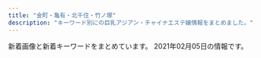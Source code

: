 ```yaml
---
title: "金町・亀有・北千住・竹ノ塚"
description: "キーワード別にの巨乳アジアン・チャイナエステ嬢情報をまとめました。"
---
```


新着画像と新着キーワードをまとめています。
2021年02月05日の情報です。

<DmmAffiliateIns />
<KeywordTable
  shops={
    [
    {
        "img_links": [
            "http://www.relax-miyabi.com/img/glo_05_off.jpg",
            "http://www.relax-miyabi.com/img/top-h5R.jpg",
            "http://www.relax-miyabi.com/files/019-03.jpg",
            "http://www.relax-miyabi.com/img/glo_02_off.jpg",
            "http://www.relax-miyabi.com/files/014.jpg",
            "http://www.relax-miyabi.com/img/icon_tel.png",
            "http://www.relax-miyabi.com/img/glo_03_off.jpg",
            "http://www.relax-miyabi.com/img/glo_04_off.jpg",
            "http://www.relax-miyabi.com/img/bnr-02_off.jpg",
            "http://www.relax-miyabi.com/img/top-h5R2.jpg",
            "http://www.relax-miyabi.com/img/slider/2.jpg",
            "http://www.relax-miyabi.com/img/glo_06_off.jpg",
            "http://www.relax-miyabi.com/img/footer-top_off.jpg",
            "http://www.relax-miyabi.com/img/h4-top.jpg",
            "http://www.relax-miyabi.com/img/top-course_off.jpg",
            "http://www.relax-miyabi.com/img/top-course2_off.jpg",
            "http://www.relax-miyabi.com/files/019.jpg",
            "http://www.relax-miyabi.com/img/glo_01_off.jpg",
            "http://www.relax-miyabi.com/img/slider/3.jpg",
            "http://www.relax-miyabi.com/files/014-02.jpg",
            "http://www.relax-miyabi.com/img/slider/1.jpg",
            "http://www.relax-miyabi.com/files/014-03.jpg",
            "http://www.relax-miyabi.com/files/019-02.jpg",
            "http://www.relax-miyabi.com/img/bnr-01_off.jpg"
        ],
        "keywords": {
            "D": 6,
            "86": 3,
            "88": 3
        },
        "url": "http://www.relax-miyabi.com/",
        "station": "\u4e94\u53cd\u91ce\u99c5",
        "name": "\u96c5"
    },
    {
        "name": "\u6e80\u8db3\u5ea6666",
        "station": "JR\u4e80\u6709\u99c5\u5317\u53e3",
        "keywords": {
            "89": 35,
            "C": 181,
            "84": 35,
            "87": 245,
            "86": 245,
            "85": 280,
            "E": 350,
            "88": 315,
            "F": 35,
            "D": 770,
            "83": 140
        },
        "url": "http://manzoku666.ests.jp/",
        "img_links": [
            "http://manzoku666.ests.jp/photos/sites/11/2021/01/2021011107431772.jpg",
            "http://manzoku666.ests.jp/photos/sites/11/2020/02/2020020503574022.jpg",
            "http://manzoku666.ests.jp/photos/sites/11/2020/03/2020032706054338.jpg",
            "http://manzoku666.ests.jp/photos/sites/11/2020/11/2020112004565127.jpg",
            "http://manzoku666.ests.jp/images/sp_nav03.png",
            "http://manzoku666.ests.jp/images/link_nav04.png",
            "http://manzoku666.ests.jp/photos/sites/11/2020/08/2020080206581422.jpg",
            "http://manzoku666.ests.jp/photos/sites/11/2020/08/2020083103592411.jpg",
            "http://manzoku666.ests.jp/images/img_service04.jpg",
            "http://manzoku666.ests.jp/photos/sites/11/2020/09/2020090504512885.jpg",
            "http://manzoku666.ests.jp/photos/sites/11/2020/12/2020121401254793.jpg",
            "http://manzoku666.ests.jp/photos/sites/11/2020/06/2020062404121978.jpg",
            "http://manzoku666.ests.jp/images/link_nav03.png",
            "http://manzoku666.ests.jp/images/ico01.png",
            "http://manzoku666.ests.jp/images/room3_l.jpg",
            "http://manzoku666.ests.jp/photos/sites/11/2020/02/2020022605090032.jpg",
            "http://manzoku666.ests.jp/images/tit_staff.png",
            "http://manzoku666.ests.jp/images/img_service01.jpg",
            "http://manzoku666.ests.jp/photos/sites/11/2020/02/202002040606066.jpg",
            "http://manzoku666.ests.jp/images/com_tel.png",
            "http://manzoku666.ests.jp/images/ico02.png",
            "http://manzoku666.ests.jp/photos/sites/11/2020/02/2020022105272151.jpg",
            "http://manzoku666.ests.jp/photos/sites/11/2020/03/2020032501222689.jpg",
            "http://manzoku666.ests.jp/images/top.png",
            "http://manzoku666.ests.jp/images/link_nav02.png",
            "http://manzoku666.ests.jp/photos/sites/11/2020/04/2020040509014522.jpg",
            "http://manzoku666.ests.jp/images/ico_headline.png",
            "http://manzoku666.ests.jp/photos/sites/11/2020/06/2020060702462380.jpg",
            "http://manzoku666.ests.jp/photos/sites/11/2020/04/202004130720240.jpg",
            "http://manzoku666.ests.jp/images/sp_nav02.png",
            "http://manzoku666.ests.jp/photos/sites/11/2020/04/2020041307203118.jpg",
            "http://manzoku666.ests.jp/photos/sites/11/2020/03/2020032501221834.jpg",
            "http://manzoku666.ests.jp/images/tit_new.png",
            "http://manzoku666.ests.jp/photos/sites/11/2020/05/2020050405545542.jpg",
            "http://manzoku666.ests.jp/images/re.png",
            "http://manzoku666.ests.jp/images/link_nav05.png",
            "http://manzoku666.ests.jp/images/sp_nav01.png",
            "http://manzoku666.ests.jp/photos/sites/11/2021/01/2021010105190155.jpg",
            "http://manzoku666.ests.jp/images/img_service03.jpg",
            "http://manzoku666.ests.jp/photos/sites/11/2020/04/2020041307203772.jpg",
            "http://manzoku666.ests.jp/images/tit_service.png",
            "http://manzoku666.ests.jp/photos/sites/11/2020/06/2020062404121396.jpg",
            "http://manzoku666.ests.jp/photos/sites/11/2020/12/2020120907170783.jpg",
            "http://manzoku666.ests.jp/photos/sites/11/2021/01/2021012109431594.jpg",
            "http://manzoku666.ests.jp/photos/sites/11/2020/02/2020021806520598.jpg",
            "http://manzoku666.ests.jp/photos/sites/11/2020/12/2020120106591913.jpg",
            "http://manzoku666.ests.jp/photos/sites/11/2020/09/2020090504513613.jpg",
            "http://manzoku666.ests.jp/images/tit_pick.png",
            "http://manzoku666.ests.jp/photos/sites/11/2020/04/2020040509014579.jpg",
            "http://manzoku666.ests.jp/photos/sites/11/2020/12/2020122103414393.jpg",
            "http://manzoku666.ests.jp/photos/sites/11/2020/02/2020020406060891.jpg",
            "http://manzoku666.ests.jp/photos/sites/11/2020/07/2020072104583128.jpg",
            "http://manzoku666.ests.jp/photos/sites/11/2020/06/2020060702461717.jpg",
            "http://manzoku666.ests.jp/photos/sites/11/2020/02/2020022605090017.jpg",
            "http://manzoku666.ests.jp/photos/sites/11/2020/04/2020042806324932.jpg",
            "http://manzoku666.ests.jp/photos/sites/11/2020/12/2020121707473177.jpg",
            "http://manzoku666.ests.jp/images/link_nav01.png",
            "http://manzoku666.ests.jp/photos/sites/11/2020/10/2020101205183856.jpg",
            "http://manzoku666.ests.jp/photos/sites/11/2021/02/2021020403310826.jpg",
            "http://manzoku666.ests.jp/images/room1_l.jpg",
            "http://manzoku666.ests.jp/photos/sites/11/2020/11/2020110502545271.jpg",
            "http://manzoku666.ests.jp/photos/sites/11/2020/04/2020041604115739.jpg",
            "http://manzoku666.ests.jp/photos/sites/11/2020/06/202006070246267.jpg",
            "http://manzoku666.ests.jp/images/bg_cont01.png",
            "http://manzoku666.ests.jp/images/room2_l.jpg",
            "http://manzoku666.ests.jp/images/sp_header.jpg",
            "http://manzoku666.ests.jp/photos/sites/11/2020/10/2020102403261010.jpg",
            "http://manzoku666.ests.jp/photos/sites/11/2020/08/2020083103591832.jpg",
            "http://manzoku666.ests.jp/photos/sites/11/2020/10/2020100307052232.jpg",
            "http://manzoku666.ests.jp/photos/sites/11/2020/11/2020112004565896.jpg",
            "http://manzoku666.ests.jp/photos/sites/11/2020/05/2020050405544639.jpg",
            "http://manzoku666.ests.jp/images/img_service02.jpg",
            "http://manzoku666.ests.jp/images/room4_l.jpg",
            "http://manzoku666.ests.jp/photos/sites/11/2020/05/2020052602523290.jpg",
            "http://manzoku666.ests.jp/photos/sites/11/2020/05/2020050909240788.jpg",
            "http://manzoku666.ests.jp/images/sp_tit_pick.png",
            "http://manzoku666.ests.jp/photos/sites/11/2020/02/2020020503574552.jpg",
            "http://manzoku666.ests.jp/images/bg_cont03.png",
            "http://manzoku666.ests.jp/photos/sites/11/2020/11/2020111603414573.jpg",
            "http://manzoku666.ests.jp/photos/sites/11/2020/04/2020041604120698.jpg",
            "http://manzoku666.ests.jp/photos/sites/11/2020/02/2020020406060435.jpg"
        ]
    },
    {
        "keywords": {
            "92": 7,
            "D": 4,
            "C": 4,
            "89": 4,
            "E": 20,
            "90": 5,
            "G": 7,
            "88": 3,
            "94": 6,
            "F": 2,
            "93": 6,
            "91": 6,
            "95": 2,
            "86": 6,
            "\u30bb\u30af\u30b7\u30fc": 5,
            "87": 3
        },
        "station": "\u7dbe\u702c\u99c5\u6771\u53e3",
        "img_links": [
            "http://youfirstesthe.com/upload/board/img_1558501433.jpg",
            "http://youfirstesthe.com/upload/board/img_1555924960.jpg",
            "http://youfirstesthe.com/upload/girl/img02/img1_0019.jpg",
            "http://youfirstesthe.com/upload/girl/img02/img1_0007.jpg",
            "http://youfirstesthe.com/upload/girl/img03/img2_0016.jpg",
            "http://youfirstesthe.com/upload/girl/img02/img1_0003.jpg",
            "http://youfirstesthe.com/upload/girl/img03/img1_0021.jpg",
            "http://youfirstesthe.com/upload/girl/img03/img3_0020.jpg",
            "http://youfirstesthe.com/upload/girl/img03/img1_0014.jpg",
            "http://youfirstesthe.com/upload/girl/img03/img2_0003.jpg",
            "http://youfirstesthe.com/upload/girl/img03/img3_0008.jpg",
            "http://youfirstesthe.com/upload/girl/img03/img1_0024.jpg",
            "http://youfirstesthe.com/upload/girl/img02/img1_0027.jpg",
            "http://youfirstesthe.com/upload/girl/img03/img2_0008.jpg",
            "http://youfirstesthe.com/upload/girl/img03/img2_0014.jpg",
            "http://youfirstesthe.com/upload/girl/img02/img1_0016.jpg",
            "http://youfirstesthe.com/upload/girl/img03/img1_0019.jpg",
            "http://youfirstesthe.com/upload/girl/img02/img1_0004.jpg",
            "http://youfirstesthe.com/upload/girl/img02/img1_0015.jpg",
            "http://youfirstesthe.com/upload/girl/img03/img1_0026.jpg",
            "http://youfirstesthe.com/upload/girl/img02/img1_0014.jpg",
            "http://youfirstesthe.com/upload/girl/img03/img1_0003.jpg",
            "http://youfirstesthe.com/upload/girl/img03/img2_0007.jpg",
            "http://youfirstesthe.com/images/top/ranking01.png",
            "http://youfirstesthe.com/upload/girl/img03/img1_0020.jpg",
            "http://youfirstesthe.com/upload/girl/img03/img3_0007.jpg",
            "http://youfirstesthe.com/images/top/list_btn.png",
            "http://youfirstesthe.com/upload/girl/img03/img2_0019.jpg",
            "http://youfirstesthe.com/images/top/ranking02.png",
            "http://youfirstesthe.com/upload/girl/img03/img1_0015.jpg",
            "http://youfirstesthe.com/upload/girl/img02/img1_0026.jpg",
            "http://youfirstesthe.com/upload/girl/img03/img1_0027.jpg",
            "http://youfirstesthe.com/upload/girl/img02/img1_0008.jpg",
            "http://youfirstesthe.com/upload/girl/img03/img2_0020.jpg",
            "http://youfirstesthe.com/upload/girl/img03/img5_0008.jpg",
            "http://youfirstesthe.com/upload/girl/img02/img1_0024.jpg",
            "http://youfirstesthe.com/upload/girl/img03/img1_0008.jpg",
            "http://youfirstesthe.com/upload/girl/img03/img4_0007.jpg",
            "http://youfirstesthe.com/images/top/pickup_box.png",
            "http://youfirstesthe.com/upload/girl/img03/img3_0003.jpg",
            "http://youfirstesthe.com/images/top/ranking03.png",
            "http://youfirstesthe.com/upload/girl/img03/img1_0007.jpg",
            "http://youfirstesthe.com/upload/board/img_1601452249.jpg",
            "http://youfirstesthe.com/upload/girl/img02/img1_0021.jpg",
            "http://youfirstesthe.com/images/top/news.png",
            "http://youfirstesthe.com/images/common/tel.png",
            "http://youfirstesthe.com/upload/girl/img03/img1_0004.jpg",
            "http://youfirstesthe.com/upload/board/img_1600470945.jpg",
            "http://youfirstesthe.com/upload/board/img_1547772766.jpg",
            "http://youfirstesthe.com/upload/girl/img03/img4_0008.jpg",
            "http://youfirstesthe.com/upload/girl/img02/img1_0020.jpg",
            "http://youfirstesthe.com/upload/girl/img03/img1_0016.jpg",
            "http://youfirstesthe.com/upload/board/img_1551939705.jpg",
            "http://youfirstesthe.com/images/common/main_txt_corona.jpg"
        ],
        "name": "You First*\u30e6\u30fc\u30d5\u30a1\u30fc\u30b9\u30c8",
        "url": "http://youfirstesthe.com"
    },
    {
        "img_links": [
            "http://urara.tyo.cm/photos/sites/5/2020/09/2020091508111353.jpg",
            "http://urara.tyo.cm/images/slider01.png",
            "http://urara.tyo.cm/photos/sites/5/2020/07/2020072904152474.jpg",
            "http://urara.tyo.cm/images/tit_staff02.png",
            "http://urara.tyo.cm/photos/sites/5/2020/07/2020072904152344.jpg",
            "http://urara.tyo.cm/images/bg_infotit.png",
            "http://urara.tyo.cm/images/tit_info02.png",
            "http://urara.tyo.cm/images/slider02.png",
            "http://urara.tyo.cm/images/tit_staff01.png",
            "http://urara.tyo.cm/images/link_nav02.png",
            "http://urara.tyo.cm/photos/sites/5/2020/07/2020072904152438.jpg",
            "http://urara.tyo.cm/photos/sites/5/2020/10/2020101305325670.jpg",
            "http://urara.tyo.cm/photos/sites/5/2020/08/2020082101302071.jpg",
            "http://urara.tyo.cm/photos/sites/5/2020/07/2020072904152581.jpg",
            "http://urara.tyo.cm/images/link_nav01.png",
            "http://urara.tyo.cm/images/link_nav05.png",
            "http://urara.tyo.cm/images/slider03.png",
            "http://urara.tyo.cm/images/tit_info01.png",
            "http://urara.tyo.cm/images/pagetop.png",
            "http://urara.tyo.cm/photos/sites/5/2021/02/2021020505374552.jpg",
            "http://urara.tyo.cm/photos/sites/5/2020/11/2020112706272440.jpg",
            "http://urara.tyo.cm/images/top.png",
            "http://urara.tyo.cm/images/link_nav04.png",
            "http://urara.tyo.cm/images/link_nav06.png",
            "http://urara.tyo.cm/images/link_nav03.png",
            "http://urara.tyo.cm/images/ico02.png"
        ],
        "keywords": {
            "84": 11,
            "86": 44,
            "D": 99,
            "85": 44
        },
        "url": "http://urara.tyo.cm/",
        "station": "JR\u91d1\u753a\u99c5\u5317\u53e3",
        "name": "\u9e97"
    },
    {
        "img_links": [
            "http://esthe-massage.pink/images/tb1.png",
            "http://esthe-massage.pink/sp/images/cg6.jpg",
            "http://esthe-massage.pink/images/news.jpg",
            "http://esthe-massage.pink/images/compaign.jpg",
            "http://esthe-massage.pink/images/top.png",
            "http://esthe-massage.pink/sp/images/cg10.jpg",
            "http://esthe-massage.pink/sp/images/cg4.jpg",
            "http://esthe-massage.pink/images/newface.jpg",
            "http://esthe-massage.pink/images/cg2.jpg",
            "http://esthe-massage.pink/images/staff_tit.jpg",
            "http://esthe-massage.pink/sp/images/cg5.jpg",
            "http://esthe-massage.pink/images/staff_s.jpg",
            "http://esthe-massage.pink/images/cg3.jpg",
            "http://esthe-massage.pink/sp/images/cg8.jpg",
            "http://esthe-massage.pink/images/mobile.jpg",
            "http://esthe-massage.pink/images/cg8.jpg",
            "http://esthe-massage.pink/images/cg5.jpg",
            "http://esthe-massage.pink/sp/images/top-img01.png",
            "http://esthe-massage.pink/sp/images/cg2.jpg",
            "http://esthe-massage.pink/images/cg6.jpg",
            "http://esthe-massage.pink/images/cg1.jpg",
            "http://esthe-massage.pink/images/aboutus.jpg",
            "http://esthe-massage.pink/sp/images/tel.png",
            "http://esthe-massage.pink/sp/images/cg3.jpg",
            "http://esthe-massage.pink/images/line2.jpg",
            "http://esthe-massage.pink/images/line.jpg",
            "http://esthe-massage.pink/images/cg10.jpg",
            "http://esthe-massage.pink/images/cg7.jpg",
            "http://esthe-massage.pink/sp/images/telb.png",
            "http://esthe-massage.pink/images/pick.jpg",
            "http://esthe-massage.pink/images/bb.png",
            "http://esthe-massage.pink/images/mobile1.jpg",
            "http://esthe-massage.pink/sp/images/cg9.jpg",
            "http://esthe-massage.pink/sp/images/cg1.jpg",
            "http://esthe-massage.pink/images/cg9.jpg",
            "http://esthe-massage.pink/images/tb.png",
            "http://esthe-massage.pink/images/cg4.jpg",
            "http://esthe-massage.pink/images/end3.png",
            "http://esthe-massage.pink/sp/images/teline.png"
        ],
        "keywords": {
            "D": 9
        },
        "name": "\u96c5",
        "url": "http://esthe-massage.pink/",
        "station": "JR\u91d1\u753a\u99c5\u5317\u53e3"
    },
    {
        "station": "\u7dbe\u702c\u99c5\u6771\u53e3",
        "url": "http://ningyo-hime.com/",
        "keywords": {
            "D": 5,
            "C": 2,
            "84": 1
        },
        "img_links": [
            "http://ningyo-hime.com/staffPhoto/s20200707192550.jpg",
            "http://ningyo-hime.com/staffPhoto/s20200630134438.jpg",
            "http://ningyo-hime.com/staffPhoto/b20201230174356.jpg",
            "http://ningyo-hime.com/staffPhoto/s20201212112712.jpg",
            "http://ningyo-hime.com/staffPhoto/s20201101082513.jpg",
            "http://ningyo-hime.com/staffPhoto/s20200905132814.jpg",
            "http://ningyo-hime.com/staffPhoto/s20191003141511.jpg",
            "http://ningyo-hime.com/uploadfiles/Image/campaignNingyoHimeCom.jpg",
            "http://ningyo-hime.com/images/slider1/03.jpg",
            "http://ningyo-hime.com/images/mobile.jpg",
            "http://ningyo-hime.com/staffPhoto/s20201212104914.jpg",
            "http://ningyo-hime.com/staffPhoto/s20200626161755.jpg",
            "http://ningyo-hime.com/staffPhoto/b20200905132814.jpg",
            "http://ningyo-hime.com/staffPhoto/b20201212104914.jpg",
            "http://ningyo-hime.com/images/slider1/01.jpg",
            "http://ningyo-hime.com/staffPhoto/b20201212112712.jpg",
            "http://ningyo-hime.com/staffPhoto/b20200707192550.jpg",
            "http://ningyo-hime.com/staffPhoto/b20191003141511.jpg",
            "http://ningyo-hime.com/staffPhoto/s20201230174356.jpg",
            "http://ningyo-hime.com/js/sliderLine/slide_next.png",
            "http://ningyo-hime.com/images/returnBtn.png",
            "http://ningyo-hime.com/images/gallery1.png",
            "http://ningyo-hime.com/staffPhoto/b20200626161755.jpg",
            "http://ningyo-hime.com/staffPhoto/b20201101082513.jpg",
            "http://ningyo-hime.com/js/sliderLine/slide_prev.png",
            "http://ningyo-hime.com/staffPhoto/b20200630134438.jpg"
        ],
        "name": "\u4eba\u9b5a\u59eb"
    },
    {
        "url": "http://ayase-ai.jpest.net/",
        "keywords": {},
        "name": "\u611b",
        "station": "\u7dbe\u702c\u99c5\u6771\u53e3",
        "img_links": [
            "http://ayase-ai.jpest.net/uploads//sites/33/2020/12/ma01-1.jpg",
            "http://ayase-ai.jpest.net/uploads//sites/33/2020/11/g1-225x300.jpg",
            "http://ayase-ai.jpest.net/uploads//sites/33/2020/11/g2.jpg",
            "http://ayase-ai.jpest.net/uploads//sites/33/2021/01/g1.jpg",
            "http://ayase-ai.jpest.net/uploads//sites/33/2020/12/r2-1.png",
            "http://ayase-ai.jpest.net/uploads//sites/33/2020/12/r3-1.png",
            "http://ayase-ai.jpest.net/uploads//sites/33/2020/12/main_bottom-1.png",
            "http://ayase-ai.jpest.net/uploads//sites/33/2020/12/r4-1.png",
            "http://ayase-ai.jpest.net/uploads//sites/33/2020/11/m-top02-1.jpg",
            "http://ayase-ai.jpest.net/uploads//sites/33/2020/11/g6-225x300.jpg",
            "http://ayase-ai.jpest.net/uploads//sites/33/2020/11/g2-225x300.jpg",
            "http://ayase-ai.jpest.net/uploads//sites/33/2020/11/g4.jpg",
            "http://ayase-ai.jpest.net/uploads//sites/33/2020/11/g5-225x300.jpg",
            "http://ayase-ai.jpest.net/uploads//sites/33/2020/12/mobile-1.jpg",
            "http://ayase-ai.jpest.net/uploads//sites/33/2020/11/g4-225x300.jpg",
            "http://ayase-ai.jpest.net/uploads//sites/33/2020/12/shishu-2.png",
            "http://ayase-ai.jpest.net/uploads//sites/33/2020/12/main_top.png",
            "http://ayase-ai.jpest.net/uploads//sites/33/2020/12/ss.png",
            "http://ayase-ai.jpest.net/uploads//sites/33/2020/11/g1.jpg",
            "http://ayase-ai.jpest.net/uploads//sites/33/2020/12/main_top-1.png",
            "http://ayase-ai.jpest.net/uploads//sites/33/2020/11/g6.jpg",
            "http://ayase-ai.jpest.net/uploads//sites/33/2021/01/g1-225x300.jpg",
            "http://ayase-ai.jpest.net/uploads//sites/33/2020/12/main_bottom.png",
            "http://ayase-ai.jpest.net/uploads//sites/33/2020/12/re.jpg",
            "http://ayase-ai.jpest.net/uploads//sites/33/2020/11/g3-225x300.jpg",
            "http://ayase-ai.jpest.net/uploads//sites/33/2020/11/g5.jpg",
            "http://ayase-ai.jpest.net/uploads//sites/33/2020/11/g3.jpg",
            "http://ayase-ai.jpest.net/uploads//sites/33/2020/12/r1.png"
        ]
    },
    {
        "img_links": [
            "https://anna.iest.info/images/room3.jpg",
            "https://anna.iest.info/images/side_link03.png",
            "https://anna.iest.info/photos/sites/32/2020/09/2020092310230663.jpg",
            "https://anna.iest.info/images/sp_top.jpg",
            "https://anna.iest.info/photos/sites/32/2021/01/2021012302265121.jpg",
            "https://anna.iest.info/images/05.jpg",
            "https://anna.iest.info/photos/sites/32/2020/11/2020110204554291.jpg",
            "https://anna.iest.info/photos/sites/32/2021/01/202101230226466.jpg",
            "https://anna.iest.info/photos/sites/32/2020/09/2020092310084345.jpg",
            "https://anna.iest.info/images/top.png",
            "https://anna.iest.info/photos/sites/32/2020/12/2020122407252653.jpg",
            "https://anna.iest.info/photos/sites/32/2020/09/2020092310053060.jpg",
            "https://anna.iest.info/images/side_link02.png",
            "https://anna.iest.info/images/room4.jpg",
            "https://anna.iest.info/images/room2.jpg",
            "https://anna.iest.info/photos/sites/32/2020/09/2020092310104790.jpg",
            "https://anna.iest.info/photos/sites/32/2020/09/2020092310053021.jpg",
            "https://anna.iest.info/photos/sites/32/2020/10/2020102309073277.jpg",
            "https://anna.iest.info/photos/sites/32/2020/09/2020092404431618.jpg",
            "https://anna.iest.info/photos/sites/32/2021/01/2021012102544587.jpg",
            "https://anna.iest.info/photos/sites/32/2020/09/2020092310095442.jpg",
            "https://anna.iest.info/images/room1.jpg",
            "https://anna.iest.info/photos/sites/32/2020/09/2020092310180247.jpg",
            "https://anna.iest.info/images/09.jpg",
            "https://anna.iest.info/photos/sites/32/2021/01/2021012102543828.jpg"
        ],
        "keywords": {
            "80": 23,
            "85": 23,
            "86": 25,
            "D": 94,
            "83": 23,
            "C": 46,
            "88": 23,
            "87": 92,
            "E": 69
        },
        "url": "https://anna.iest.info/",
        "station": "\u7af9\u30ce\u585a\u99c5\u6771\u53e3",
        "name": "\u5b89\u5a1c\u30fb\u30a2\u30f3\u30ca"
    },
    {
        "img_links": [
            "http://iyasinobara.oks.bz/images/mobile.jpg",
            "http://iyasinobara.oks.bz/images/room1.jpg",
            "http://iyasinobara.oks.bz/images/s_shedule.jpg",
            "http://iyasinobara.oks.bz/photos/sites/36/2020/11/2020112101523963.jpg",
            "http://iyasinobara.oks.bz/images/room2.jpg",
            "http://iyasinobara.oks.bz/photos/sites/36/2021/01/2021011808544677.jpg",
            "http://iyasinobara.oks.bz/images/room4.jpg",
            "http://iyasinobara.oks.bz/images/s_staff.jpg",
            "http://iyasinobara.oks.bz/photos/sites/36/2020/02/2020021401252254.jpg",
            "http://iyasinobara.oks.bz/images/s_news.jpg",
            "http://iyasinobara.oks.bz/images/room3.jpg",
            "http://iyasinobara.oks.bz/photos/sites/36/2019/12/2019121401184994.jpg",
            "http://iyasinobara.oks.bz/images/top.jpg"
        ],
        "keywords": {
            "C": 16,
            "82": 5,
            "85": 5,
            "D": 15,
            "87": 10
        },
        "station": "JR\u91d1\u753a\u99c5\u5317\u53e3",
        "name": "\u7652\u3057\u306e\u8594\u8587",
        "url": "http://iyasinobara.oks.bz/"
    },
    {
        "station": "JR\u4e80\u6709\u99c5\u5357\u53e3",
        "img_links": [
            "http://koi.rankuens.com/css/staff/staff09.jpg",
            "http://koi.rankuens.com/css/staff/staff08.jpg",
            "http://koi.rankuens.com/css/top005.jpg",
            "http://koi.rankuens.com/css/right.jpg",
            "http://koi.rankuens.com/css/staff/staff0005.jpg",
            "http://koi.rankuens.com/css/left.jpg",
            "http://koi.rankuens.com/css/nav/nav01.jpg",
            "http://koi.rankuens.com/css/staff/staff0005-b.jpg",
            "http://koi.rankuens.com/css/nav/nav06.jpg",
            "http://koi.rankuens.com/css/top004.jpg",
            "http://koi.rankuens.com/css/head03.jpg",
            "http://koi.rankuens.com/css/nav/nav03.jpg",
            "http://koi.rankuens.com/css/nav/nav02.jpg",
            "http://koi.rankuens.com/css/nav/nav05.jpg",
            "http://koi.rankuens.com/css/staff/staff10.jpg",
            "http://koi.rankuens.com/css/top-001.jpg",
            "http://koi.rankuens.com/css/staff/staff0006.jpg",
            "http://koi.rankuens.com/css/nav/nav04.jpg"
        ],
        "keywords": {
            "D": 3,
            "87": 2,
            "86": 2,
            "89": 1,
            "E": 2
        },
        "name": "\u604b\u4eba\u697d\u5712",
        "url": "http://koi.rankuens.com/"
    },
    {
        "keywords": {},
        "station": "\u6885\u5cf6\u99c5",
        "img_links": [
            "http://kenkounoie-umejima.este88.com/gals/rika1.jpg",
            "http://kenkounoie-umejima.este88.com/images/acc5.jpg",
            "http://kenkounoie-umejima.este88.com/gals/ai1.jpg",
            "http://kenkounoie-umejima.este88.com/gals/mimi1.jpg",
            "http://kenkounoie-umejima.este88.com/images/img2.jpg",
            "http://kenkounoie-umejima.este88.com/gals/akane1.jpg",
            "http://kenkounoie-umejima.este88.com/images/img4.jpg",
            "http://kenkounoie-umejima.este88.com/gals/emi1.jpg",
            "http://kenkounoie-umejima.este88.com/images/acc2.jpg",
            "http://kenkounoie-umejima.este88.com/i/sp02.jpg",
            "http://kenkounoie-umejima.este88.com/images/acc3.jpg",
            "http://kenkounoie-umejima.este88.com/images/acc4.jpg",
            "http://kenkounoie-umejima.este88.com/gals/risa1.jpg",
            "http://kenkounoie-umejima.este88.com/images/info.png",
            "http://kenkounoie-umejima.este88.com/images/img1.jpg",
            "http://kenkounoie-umejima.este88.com/images/acc1.jpg",
            "http://kenkounoie-umejima.este88.com/gals/kiki1.jpg",
            "http://kenkounoie-umejima.este88.com/images/img3.jpg",
            "http://kenkounoie-umejima.este88.com/images/qr.jpg"
        ],
        "url": "http://kenkounoie-umejima.este88.com/",
        "name": "\u5065\u5eb7\u306e\u5bb6"
    },
    {
        "keywords": {
            "86": 1,
            "90": 2,
            "D": 1,
            "83": 2,
            "87": 1,
            "C": 2
        },
        "station": "\u5317\u5343\u4f4f\u99c5\u897f\u53e3",
        "url": "http://bijin.este.work/",
        "img_links": [
            "http://bijin.este.work/2/uploadimg/1591252992.jpg",
            "http://bijin.este.work/2/uploadimg/1597854926.jpeg",
            "http://bijin.este.work/head.jpg",
            "http://bijin.este.work/sys1.jpg",
            "http://bijin.este.work/2/uploadimg/1591253020.jpg",
            "http://bijin.este.work/m.jpg",
            "http://bijin.este.work/2/uploadimg/1591886701.jpg",
            "http://bijin.este.work/2/uploadimg/1591886646.jpg",
            "http://bijin.este.work/sys2.jpg",
            "http://bijin.este.work/int1.png",
            "http://bijin.este.work/staff_t.jpg",
            "http://bijin.este.work/s1.png",
            "http://bijin.este.work/2/uploadimg/1600148455.jpeg",
            "http://bijin.este.work/news.jpg"
        ],
        "name": "\u6fc0\u5b89\u7f8e\u4eba"
    },
    {
        "keywords": {
            "C": 14,
            "88": 4,
            "E": 4,
            "87": 4,
            "85": 8,
            "F": 4,
            "86": 2,
            "D": 10
        },
        "img_links": [
            "http://www.yurikago-massage.work/img/st11.jpg",
            "http://www.yurikago-massage.work/img/fla-1.jpg",
            "http://www.yurikago-massage.work/img/sta10.jpg",
            "http://www.yurikago-massage.work/img/mo.png",
            "http://www.yurikago-massage.work/img/st12.jpg",
            "http://www.yurikago-massage.work/img/st9.jpg",
            "http://www.yurikago-massage.work/img/st6.jpg",
            "http://www.yurikago-massage.work/img/botton.jpg",
            "http://www.yurikago-massage.work/img/sta8.jpg",
            "http://www.yurikago-massage.work/img/st8.jpg",
            "http://www.yurikago-massage.work/img/sta6.jpg",
            "http://www.yurikago-massage.work/img/st10.jpg",
            "http://www.yurikago-massage.work/img/sta12.jpg",
            "http://www.yurikago-massage.work/img/sta7.jpg",
            "http://www.yurikago-massage.work/img/sta11.jpg",
            "http://www.yurikago-massage.work/img/st09.jpg",
            "http://www.yurikago-massage.work/img/st7.jpg",
            "http://www.yurikago-massage.work/img/fla-2.jpg",
            "http://www.yurikago-massage.work/img/nos.jpg",
            "http://www.yurikago-massage.work/img/sta9.jpg"
        ],
        "station": "JR\u91d1\u753a\u99c5\u5317\u53e3",
        "url": "http://www.yurikago-massage.work/",
        "name": "\u3086\u308a\u304b\u3054"
    },
    {
        "img_links": [
            "http://h-rlx.xyz/girl/03.jpg",
            "http://h-rlx.xyz/images/index_15.jpg",
            "http://h-rlx.xyz/images/index_18.jpg",
            "http://h-rlx.xyz/images/index_02.jpg",
            "http://h-rlx.xyz/images/index_14.jpg",
            "http://h-rlx.xyz/images/rec.jpg",
            "http://h-rlx.xyz/images/staff_10.jpg",
            "http://h-rlx.xyz/girl/011.jpg",
            "http://h-rlx.xyz/girl/010.jpg",
            "http://h-rlx.xyz/girl/014.jpg",
            "http://h-rlx.xyz/images/index_12.jpg",
            "http://h-rlx.xyz/images/index_04.jpg",
            "http://h-rlx.xyz/images/info.jpg",
            "http://h-rlx.xyz/images/index_16.jpg",
            "http://h-rlx.xyz/girl/013a.jpg",
            "http://h-rlx.xyz/girl/012a.jpg",
            "http://h-rlx.xyz/images/index_21.jpg",
            "http://h-rlx.xyz/girl/02.jpg",
            "http://h-rlx.xyz/girl/06a.jpg",
            "http://h-rlx.xyz/images/index_03.jpg",
            "http://h-rlx.xyz/girl/06.jpg",
            "http://h-rlx.xyz/girl/01a.jpg",
            "http://h-rlx.xyz/images/index_11.jpg",
            "http://h-rlx.xyz/images/index_20.jpg",
            "http://h-rlx.xyz/images/index_24.jpg",
            "http://h-rlx.xyz/girl/07a.jpg",
            "http://h-rlx.xyz/images/index_05.jpg",
            "http://h-rlx.xyz/images/index_26.jpg",
            "http://h-rlx.xyz/girl/08.jpg",
            "http://h-rlx.xyz/girl/09a.jpg",
            "http://h-rlx.xyz/images/index_23.jpg",
            "http://h-rlx.xyz/girl/05a.jpg",
            "http://h-rlx.xyz/girl/09.jpg",
            "http://h-rlx.xyz/girl/04a.jpg",
            "http://h-rlx.xyz/images/index_06.jpg",
            "http://h-rlx.xyz/girl/03a.jpg",
            "http://h-rlx.xyz/girl/07.jpg",
            "http://h-rlx.xyz/images/index_01.jpg",
            "http://h-rlx.xyz/girl/08a.jpg",
            "http://h-rlx.xyz/images/info_10.jpg",
            "http://h-rlx.xyz/images/rec_10.jpg",
            "http://h-rlx.xyz/images/01.jpg",
            "http://h-rlx.xyz/girl/012.jpg",
            "http://h-rlx.xyz/girl/013.jpg",
            "http://h-rlx.xyz/girl/01.jpg",
            "http://h-rlx.xyz/images/index_10.jpg",
            "http://h-rlx.xyz/images/index_19.jpg",
            "http://h-rlx.xyz/girl/05.jpg",
            "http://h-rlx.xyz/images/index_07.jpg",
            "http://h-rlx.xyz/images/02.jpg",
            "http://h-rlx.xyz/girl/04.jpg",
            "http://h-rlx.xyz/girl/00.jpg",
            "http://h-rlx.xyz/images/index_09.jpg"
        ],
        "name": "\u82b1\u5c4b",
        "url": "http://h-rlx.xyz/",
        "station": "JR\u4e80\u6709\u99c5\u5317\u53e3",
        "keywords": {}
    },
    {
        "station": "\u7dbe\u702c\u99c5",
        "name": "heart Peace \uff5e\u30cf\u30fc\u30c8\u30d4\u30fc\u30b9\uff5e",
        "img_links": [],
        "keywords": {},
        "url": "https://heart-peace.business.site/"
    },
    {
        "station": "JR\u4e80\u6709\u99c5\u5357\u53e3",
        "name": "\u82b1\u306e\u5922",
        "img_links": [
            "http://www.hananoyume.esjp.info/images/zi_staff.png",
            "http://www.hananoyume.esjp.info/files/010-02.jpg",
            "http://www.hananoyume.esjp.info/images/service.png",
            "http://www.hananoyume.esjp.info/images/shop/shop03.jpg",
            "http://www.hananoyume.esjp.info/images/shop/shop04.jpg",
            "http://www.hananoyume.esjp.info/files/005-03.jpg",
            "http://www.hananoyume.esjp.info/files/009.jpg",
            "http://www.hananoyume.esjp.info/files/003-02.jpg",
            "http://www.hananoyume.esjp.info/files/003.jpg",
            "http://www.hananoyume.esjp.info/images/s2.jpg",
            "http://www.hananoyume.esjp.info/files/007-03.jpg",
            "http://www.hananoyume.esjp.info/images/shop/shop01.jpg",
            "http://www.hananoyume.esjp.info/images/s3.jpg",
            "http://www.hananoyume.esjp.info/files/011-03.jpg",
            "http://www.hananoyume.esjp.info/files/006-02.jpg",
            "http://www.hananoyume.esjp.info/files/008.jpg",
            "http://www.hananoyume.esjp.info/files/006-03.jpg",
            "http://www.hananoyume.esjp.info/files/007-02.jpg",
            "http://www.hananoyume.esjp.info/files/009-02.jpg",
            "http://www.hananoyume.esjp.info/files/006.jpg",
            "http://www.hananoyume.esjp.info/files/001-03.jpg",
            "http://www.hananoyume.esjp.info/files/011-02.jpg",
            "http://www.hananoyume.esjp.info/images/shop/shop02.jpg",
            "http://www.hananoyume.esjp.info/files/011.jpg",
            "http://www.hananoyume.esjp.info/files/010.jpg",
            "http://www.hananoyume.esjp.info/images/tel.png",
            "http://www.hananoyume.esjp.info/files/005.jpg",
            "http://www.hananoyume.esjp.info/images/main_top.png",
            "http://www.hananoyume.esjp.info/images/zi_massage.png",
            "http://www.hananoyume.esjp.info/files/003-03.jpg",
            "http://www.hananoyume.esjp.info/images/s1.jpg",
            "http://www.hananoyume.esjp.info/images/infotiao1.jpg",
            "http://www.hananoyume.esjp.info/images/main_bottom.png",
            "http://www.hananoyume.esjp.info/files/001.jpg",
            "http://www.hananoyume.esjp.info/images/new3.png",
            "http://www.hananoyume.esjp.info/files/008-02.jpg",
            "http://www.hananoyume.esjp.info/files/008-03.jpg",
            "http://www.hananoyume.esjp.info/images/maga.jpg",
            "http://www.hananoyume.esjp.info/images/xian.png",
            "http://www.hananoyume.esjp.info/files/009-03.jpg",
            "http://www.hananoyume.esjp.info/images/pick.png",
            "http://www.hananoyume.esjp.info/files/010-03.jpg",
            "http://www.hananoyume.esjp.info/files/005-02.jpg",
            "http://www.hananoyume.esjp.info/files/001-02.jpg",
            "http://www.hananoyume.esjp.info/files/007.jpg",
            "http://www.hananoyume.esjp.info/images/new1.png"
        ],
        "url": "http://www.hananoyume.esjp.info/",
        "keywords": {
            "89": 1,
            "E": 1,
            "88": 1,
            "D": 7,
            "87": 5,
            "86": 2
        }
    },
    {
        "station": "JR\u4e80\u6709\u99c5\u5357\u53e3",
        "img_links": [
            "http://bright.xyz.mn/photos/sites/10/2020/02/2020022201512671.jpg",
            "http://bright.xyz.mn/images/s_pick.png",
            "http://bright.xyz.mn/photos/sites/10/2020/02/2020022201512493.jpg",
            "http://bright.xyz.mn/photos/sites/10/2020/07/2020072611535558.jpg",
            "http://bright.xyz.mn/images/s_news.jpg",
            "http://bright.xyz.mn/images/1.jpg",
            "http://bright.xyz.mn/photos/sites/10/2020/07/2020072612030016.jpg",
            "http://bright.xyz.mn/photos/sites/10/2020/11/2020112603202074-308x411.jpg",
            "http://bright.xyz.mn/photos/sites/10/2020/11/2020112603202074.jpg",
            "http://bright.xyz.mn/photos/sites/10/2020/10/2020100804253425.jpg",
            "http://bright.xyz.mn/photos/sites/10/2020/08/2020081003373131.jpg",
            "http://bright.xyz.mn/photos/sites/10/2020/11/2020111606393626.jpg",
            "http://bright.xyz.mn/photos/sites/10/2020/07/202007261153576.jpg",
            "http://bright.xyz.mn/images/2.jpg",
            "http://bright.xyz.mn/images/news_bj3.jpg",
            "http://bright.xyz.mn/images/staff_bj3.jpg",
            "http://bright.xyz.mn/images/top.png",
            "http://bright.xyz.mn/photos/sites/10/2020/08/2020081003373252.jpg",
            "http://bright.xyz.mn/photos/sites/10/2020/02/2020022201512635.jpg",
            "http://bright.xyz.mn/photos/sites/10/2020/11/2020112603202174.jpg",
            "http://bright.xyz.mn/images/s_link.jpg",
            "http://bright.xyz.mn/images/end.png",
            "http://bright.xyz.mn/photos/sites/10/2021/02/2021020306534154.jpg",
            "http://bright.xyz.mn/images/s_therapist.jpg",
            "http://bright.xyz.mn/images/s_face.jpg",
            "http://bright.xyz.mn/photos/sites/10/2020/11/2020110507362248.jpg",
            "http://bright.xyz.mn/photos/sites/10/2020/08/2020081003373131-308x411.jpg",
            "http://bright.xyz.mn/images/mobile.jpg",
            "http://bright.xyz.mn/photos/sites/10/2021/02/2021020306534154-308x411.jpg",
            "http://bright.xyz.mn/images/new.jpg",
            "http://bright.xyz.mn/images/line.png"
        ],
        "keywords": {
            "89": 42,
            "87": 42,
            "G": 21,
            "92": 21,
            "88": 42,
            "83": 21,
            "H": 21,
            "86": 42,
            "85": 21,
            "E": 63,
            "D": 111,
            "F": 21
        },
        "url": "http://bright.xyz.mn/",
        "name": "Plaisir\u30fb\u30d7\u30ec\u30b8\u30fc\u30eb"
    },
    {
        "img_links": [
            "http://raku.est888.com/css/nav/nav-004.jpg",
            "http://raku.est888.com/css/top02-left.png",
            "http://raku.est888.com/css/nav/nav-001.jpg",
            "http://raku.est888.com/css/cam01.jpg",
            "http://raku.est888.com/css/tel.png",
            "http://raku.est888.com/css/staff/staff0001-a.png",
            "http://raku.est888.com/css/nav/nav-006.jpg",
            "http://raku.est888.com/css/staff/staff002-a.png",
            "http://raku.est888.com/css/staff/staff01-a.png",
            "http://raku.est888.com/css/nav/nav-003.jpg",
            "http://raku.est888.com/css/nav/nav-002.jpg",
            "http://raku.est888.com/css/nav/nav-005.jpg",
            "http://raku.est888.com/css/osusume01.jpg"
        ],
        "station": "JR\u91d1\u753a\u99c5\u5317\u53e3",
        "url": "http://raku.est888.com/",
        "name": "\u697d",
        "keywords": {
            "C": 2,
            "87": 2,
            "D": 1,
            "89": 1
        }
    },
    {
        "url": "http://www.es-sakura.xyz/",
        "img_links": [
            "http://www.es-sakura.xyz/uploads/180222/1-1P22215242NA.jpg",
            "http://www.es-sakura.xyz/uploads/180223/1-1P2231T1545P.png",
            "http://www.es-sakura.xyz/uploads/180222/1-1P222152505H4.jpg",
            "http://www.es-sakura.xyz/uploads/180222/1-1P222152311W5.jpg",
            "http://www.es-sakura.xyz/uploads/180223/1-1P2231T00a38.jpg",
            "http://www.es-sakura.xyz/uploads/allimg/180705/1-1PF515001a41.jpg",
            "http://www.es-sakura.xyz/uploads/171031/1-1G0311G556445.jpg",
            "http://www.es-sakura.xyz/uploads/200522/1-200522132410304.jpg",
            "http://www.es-sakura.xyz/uploads/201029/1-201029155224493.jpg",
            "http://www.es-sakura.xyz/templets/default/pc/picture/end1.jpg",
            "http://www.es-sakura.xyz/templets/default/pc/picture/staffs.png",
            "http://www.es-sakura.xyz/uploads/201221/1-201221161331T9.jpg",
            "http://www.es-sakura.xyz/uploads/210201/1-21020115145M35.jpg",
            "http://www.es-sakura.xyz/templets/default/pc/picture/face.png",
            "http://www.es-sakura.xyz/templets/default/pc/picture/s_pick.png",
            "http://www.es-sakura.xyz/uploads/171031/1-1G0311G531445.jpg",
            "http://www.es-sakura.xyz/templets/default/pc/picture/s_news.png",
            "http://www.es-sakura.xyz/uploads/200922/1-200922100322149.jpg",
            "http://www.es-sakura.xyz/uploads/200522/1-2005221325354W.jpg",
            "http://www.es-sakura.xyz/uploads/180223/1-1P2231S940503.jpg",
            "http://www.es-sakura.xyz/uploads/171031/1-1G0311G505933.jpg",
            "http://www.es-sakura.xyz/uploads/171031/1-1G0311G4095M.jpg",
            "http://www.es-sakura.xyz/templets/default/pc/picture/s_staff.png",
            "http://www.es-sakura.xyz/uploads/180222/1-1P222152341c1.jpg",
            "http://www.es-sakura.xyz/uploads/180903/1-1PZ31G00N60.jpg",
            "http://www.es-sakura.xyz/uploads/171031/1-1G0311G344914.jpg"
        ],
        "keywords": {},
        "name": "\u3055\u304f\u3089",
        "station": "\u6885\u5cf6\u99c5"
    },
    {
        "station": "JR\u5317\u5343\u4f4f\u99c5\u6771\u53e3",
        "name": "IRIS \uff5e\u30a2\u30a4\u30ea\u30b9\uff5e",
        "img_links": [
            "http://iris.este.work/2/uploadimg/1604372331.jpg",
            "http://iris.este.work/2/uploadimg/1591787978.jpg",
            "http://iris.este.work/news.jpg",
            "http://iris.este.work/staff_t.jpg",
            "http://iris.este.work/2/uploadimg/1610606666.jpg",
            "http://iris.este.work/2/uploadimg/1587527512.jpg",
            "http://iris.este.work/int1.png",
            "http://iris.este.work/s1.png",
            "http://iris.este.work/2/uploadimg/1597806778.jpg",
            "http://iris.este.work/2/uploadimg/1587527299.jpg",
            "http://iris.este.work/head.jpg",
            "http://iris.este.work/2/uploadimg/1597642441.jpeg",
            "http://iris.este.work/sys2.jpg",
            "http://iris.este.work/2/uploadimg/1610606533.jpg",
            "http://iris.este.work/sys1.jpg",
            "http://iris.este.work/2/uploadimg/1607661251.jpg"
        ],
        "url": "http://iris.este.work/",
        "keywords": {
            "83": 1,
            "85": 3,
            "D": 4,
            "87": 1,
            "86": 3,
            "E": 2,
            "90": 1,
            "C": 1
        }
    },
    {
        "station": "JR\u91d1\u753a\u99c5\u5317\u53e3",
        "url": "http://spring.est888.com/",
        "img_links": [
            "http://spring.est888.com/css/nav/nav-003.png",
            "http://spring.est888.com/css/staff/staff001.png",
            "http://spring.est888.com/css/nav/nav-002.png",
            "http://spring.est888.com/css/nav/nav-006.png",
            "http://spring.est888.com/css/staff/staff010-a.png",
            "http://spring.est888.com/css/top0000000003.jpg",
            "http://spring.est888.com/css/staff/staff004-b.png",
            "http://spring.est888.com/css/staff/staff0010-b.png",
            "http://spring.est888.com/css/staff/staff11-a.png",
            "http://spring.est888.com/css/staff/staff0005-b.png",
            "http://spring.est888.com/css/staff/staff14-a.png",
            "http://spring.est888.com/css/staff/staff012-a.png",
            "http://spring.est888.com/css/staff/staff11-b.png",
            "http://spring.est888.com/css/staff/staff13-a.png",
            "http://spring.est888.com/css/staff/staff0005-a.png",
            "http://spring.est888.com/css/staff/staff16-a.png",
            "http://spring.est888.com/css/staff/staff004-a.png",
            "http://spring.est888.com/css/staff/staff13.png",
            "http://spring.est888.com/css/staff/staff16.png",
            "http://spring.est888.com/css/staff/staff010.png",
            "http://spring.est888.com/css/nav/nav-005.png",
            "http://spring.est888.com/css/staff/staff11.png",
            "http://spring.est888.com/css/nav/nav-001.png",
            "http://spring.est888.com/css/nav/nav-004.png",
            "http://spring.est888.com/css/staff/staff001-a.png",
            "http://spring.est888.com/css/staff/staff001-b.png",
            "http://spring.est888.com/css/staff/staff012-b.png",
            "http://spring.est888.com/css/top001.png",
            "http://spring.est888.com/css/staff/staff16-b.png",
            "http://spring.est888.com/css/staff/staff17-b.png",
            "http://spring.est888.com/css/staff/staff17-a.png",
            "http://spring.est888.com/css/tel.png",
            "http://spring.est888.com/css/staff/staff17.png",
            "http://spring.est888.com/css/staff/staff004.png",
            "http://spring.est888.com/css/staff/staff14.png",
            "http://spring.est888.com/css/staff/staff14-b.png",
            "http://spring.est888.com/css/staff/staff012.png",
            "http://spring.est888.com/css/staff/staff0005.png"
        ],
        "name": "Spring \uff5e\u30b9\u30d7\u30ea\u30f3\u30b0\uff5e",
        "keywords": {
            "89": 1,
            "E": 1,
            "84": 1,
            "C": 3,
            "90": 5,
            "91": 1,
            "D": 3,
            "85": 2
        }
    },
    {
        "name": "\u82b1\u306e\u604b",
        "station": "\u7dbe\u702c\u99c5\u6771\u53e3",
        "img_links": [
            "http://bananokoi.ies.bz/images/s3.jpg",
            "http://bananokoi.ies.bz/photos/sites/53/2019/10/2019101907391084.jpg",
            "http://bananokoi.ies.bz/photos/sites/53/2020/03/2020031706295336.jpg",
            "http://bananokoi.ies.bz/photos/sites/53/2019/11/201911280504516.jpg",
            "http://bananokoi.ies.bz/photos/sites/53/2020/01/2020012905575764.jpg",
            "http://bananokoi.ies.bz/photos/sites/53/2020/12/2020122306264975.jpg",
            "http://bananokoi.ies.bz/photos/sites/53/2020/11/2020110503264562.jpg",
            "http://bananokoi.ies.bz/images/s_link.png",
            "http://bananokoi.ies.bz/photos/sites/53/2020/12/2020120601271370.jpg",
            "http://bananokoi.ies.bz/photos/sites/53/2019/10/201910100356119.jpg",
            "http://bananokoi.ies.bz/photos/sites/53/2020/02/2020021601411955.jpg",
            "http://bananokoi.ies.bz/images/top.jpg",
            "http://bananokoi.ies.bz/photos/sites/53/2020/07/2020072004552537.jpg",
            "http://bananokoi.ies.bz/photos/sites/53/2020/11/2020110807293666.jpg",
            "http://bananokoi.ies.bz/photos/sites/53/2019/12/2019120604141324.jpg",
            "http://bananokoi.ies.bz/photos/sites/53/2020/01/2020010804074123.jpg",
            "http://bananokoi.ies.bz/photos/sites/53/2020/10/2020101906190427.jpg",
            "http://bananokoi.ies.bz/photos/sites/53/2020/02/2020020204205679.jpg",
            "http://bananokoi.ies.bz/photos/sites/53/2020/11/2020111505532746.jpg",
            "http://bananokoi.ies.bz/photos/sites/53/2020/02/2020022204462823.jpg",
            "http://bananokoi.ies.bz/photos/sites/53/2019/08/2019082408250582.jpg",
            "http://bananokoi.ies.bz/images/news_bj1.png",
            "http://bananokoi.ies.bz/photos/sites/53/2021/01/2021011602200137.jpg",
            "http://bananokoi.ies.bz/photos/sites/53/2020/02/2020020108400481.jpg",
            "http://bananokoi.ies.bz/images/end.jpg",
            "http://bananokoi.ies.bz/photos/sites/53/2020/02/2020021601411832.jpg",
            "http://bananokoi.ies.bz/photos/sites/53/2019/11/2019112509563092.jpg",
            "http://bananokoi.ies.bz/photos/sites/53/2020/03/2020032705040960.jpg",
            "http://bananokoi.ies.bz/photos/sites/53/2020/01/2020010303301377.jpg",
            "http://bananokoi.ies.bz/photos/sites/53/2020/12/2020121106361635.jpg",
            "http://bananokoi.ies.bz/photos/sites/53/2019/08/2019082409223122.jpg",
            "http://bananokoi.ies.bz/photos/sites/53/2021/01/2021010706341642.jpg",
            "http://bananokoi.ies.bz/photos/sites/53/2021/01/2021011905294561.jpg",
            "http://bananokoi.ies.bz/photos/sites/53/2019/09/2019093008164370.jpg",
            "http://bananokoi.ies.bz/photos/sites/53/2020/01/2020012905580453.jpg",
            "http://bananokoi.ies.bz/photos/sites/53/2020/12/2020121503311780.jpg",
            "http://bananokoi.ies.bz/photos/sites/53/2020/03/2020031706294445.jpg",
            "http://bananokoi.ies.bz/photos/sites/53/2020/02/202002210532112.jpg",
            "http://bananokoi.ies.bz/photos/sites/53/2021/01/2021010905422788.jpg",
            "http://bananokoi.ies.bz/images/news_bj3.png",
            "http://bananokoi.ies.bz/photos/sites/53/2019/12/2019120604135958.jpg",
            "http://bananokoi.ies.bz/photos/sites/53/2019/11/2019112509562424.jpg",
            "http://bananokoi.ies.bz/photos/sites/53/2019/12/2019120604140617.jpg",
            "http://bananokoi.ies.bz/photos/sites/53/2020/02/2020020108400986.jpg",
            "http://bananokoi.ies.bz/photos/sites/53/2019/11/2019112805050353.jpg",
            "http://bananokoi.ies.bz/images/s_news.png",
            "http://bananokoi.ies.bz/photos/sites/53/2020/08/202008300527126.jpg",
            "http://bananokoi.ies.bz/photos/sites/53/2020/01/2020011802175533.jpg",
            "http://bananokoi.ies.bz/images/mobile.jpg",
            "http://bananokoi.ies.bz/photos/sites/53/2019/10/2019100807095937.jpg",
            "http://bananokoi.ies.bz/photos/sites/53/2020/01/2020010804073793.jpg",
            "http://bananokoi.ies.bz/photos/sites/53/2020/01/2020010303302126.jpg",
            "http://bananokoi.ies.bz/photos/sites/53/2019/11/2019111506470991.jpg",
            "http://bananokoi.ies.bz/photos/sites/53/2020/06/2020063005375274.jpg",
            "http://bananokoi.ies.bz/photos/sites/53/2019/09/2019091001154919.jpg",
            "http://bananokoi.ies.bz/photos/sites/53/2019/08/2019082205504462.jpg",
            "http://bananokoi.ies.bz/photos/sites/53/2020/10/2020101705493891.jpg",
            "http://bananokoi.ies.bz/photos/sites/53/2020/06/2020061703534053.jpg",
            "http://bananokoi.ies.bz/photos/sites/53/2020/01/2020011802175754.jpg",
            "http://bananokoi.ies.bz/photos/sites/53/2019/11/2019112805045756.jpg",
            "http://bananokoi.ies.bz/photos/sites/53/2019/10/2019100807095912.jpg",
            "http://bananokoi.ies.bz/photos/sites/53/2020/09/2020091405284352.jpg",
            "http://bananokoi.ies.bz/photos/sites/53/2019/09/2019093008164995.jpg",
            "http://bananokoi.ies.bz/images/s_staff.png",
            "http://bananokoi.ies.bz/photos/sites/53/2020/11/202011280901218.jpg",
            "http://bananokoi.ies.bz/photos/sites/53/2020/08/2020081801004276.jpg"
        ],
        "keywords": {
            "83": 280,
            "C": 601,
            "E": 210,
            "82": 105,
            "88": 70,
            "85": 280,
            "D": 665,
            "87": 245,
            "86": 455
        },
        "url": "http://bananokoi.ies.bz/"
    },
    {
        "url": "http://e-luxury.work/",
        "name": "Angel",
        "keywords": {},
        "station": "\u7dbe\u702c\u99c5\u897f\u53e3",
        "img_links": [
            "http://e-luxury.work/images/head.jpg",
            "http://e-luxury.work/images/6.jpg",
            "http://e-luxury.work/images/5.jpg",
            "http://e-luxury.work/images/int1.jpg",
            "http://e-luxury.work/img/mimi1.jpg",
            "http://e-luxury.work/images/mobile.jpg",
            "http://e-luxury.work/img/yuki1.jpg",
            "http://e-luxury.work/images/ta.jpg",
            "http://e-luxury.work/images/tel.jpg",
            "http://e-luxury.work/images/sys.jpg",
            "http://e-luxury.work/images/int2.jpg",
            "http://e-luxury.work/img/kayo2.jpg",
            "http://e-luxury.work/images/2.jpg",
            "http://e-luxury.work/img/eri1.jpg",
            "http://e-luxury.work/images/3.jpg",
            "http://e-luxury.work/images/interior_t.jpg",
            "http://e-luxury.work/images/7.jpg",
            "http://e-luxury.work/img/kayo1.jpg",
            "http://e-luxury.work/images/tt.jpg",
            "http://e-luxury.work/img/minami1.jpg",
            "http://e-luxury.work/images/4.jpg",
            "http://e-luxury.work/images/staff_t.jpg",
            "http://e-luxury.work/images/news.jpg",
            "http://e-luxury.work/images/b1.jpg",
            "http://e-luxury.work/img/mina1.jpg",
            "http://e-luxury.work/img/momoka1.jpg",
            "http://e-luxury.work/images/1.jpg"
        ]
    },
    {
        "keywords": {
            "G": 1,
            "88": 1,
            "87": 1,
            "D": 3,
            "C": 13,
            "85": 2,
            "E": 1,
            "84": 1
        },
        "name": "Lux\u30fb\u30e9\u30c3\u30af\u30b9",
        "img_links": [
            "http://lux.abnavi.info/images/acc5.jpg",
            "http://lux.abnavi.info/images/info.jpg",
            "http://lux.abnavi.info/images/acc6.jpg",
            "http://lux.abnavi.info/images/nbj3.jpg",
            "http://lux.abnavi.info/images/s_link.png",
            "http://lux.abnavi.info/images/s_pick.jpg",
            "http://lux.abnavi.info/images/top.png",
            "http://lux.abnavi.info/images/room1.jpg",
            "http://lux.abnavi.info/images/room2.jpg",
            "http://lux.abnavi.info/photos/sites/13/2020/12/2020121219412237.jpg",
            "http://lux.abnavi.info/images/nbj1.png",
            "http://lux.abnavi.info/images/room4.jpg",
            "http://lux.abnavi.info/photos/sites/13/2020/12/2020121219412144.jpg",
            "http://lux.abnavi.info/photos/sites/13/2020/12/2020121219411715.jpg",
            "http://lux.abnavi.info/images/acc1.jpg",
            "http://lux.abnavi.info/images/s_staff.png",
            "http://lux.abnavi.info/images/acc3.jpg",
            "http://lux.abnavi.info/images/acc2.jpg",
            "http://lux.abnavi.info/photos/sites/13/2020/12/2020121219411983.jpg",
            "http://lux.abnavi.info/images/mobile.png",
            "http://lux.abnavi.info/images/room3.jpg",
            "http://lux.abnavi.info/images/s_news.png",
            "http://lux.abnavi.info/photos/sites/13/2020/12/2020121219411956.jpg",
            "http://komajo2.a1.ies.bz/upload/sites/13/2020/12/2020121219411983.jpg",
            "http://lux.abnavi.info/images/acc4.jpg",
            "http://komajo2.a1.ies.bz/upload/sites/13/2020/12/2020121219411956.jpg",
            "http://komajo2.a1.ies.bz/upload/sites/13/2020/12/2020121219412237.jpg"
        ],
        "url": "http://lux.abnavi.info/",
        "station": "JR\u4e80\u6709\u99c5\u5357\u53e3"
    },
    {
        "station": "\u5800\u5207\u83d6\u84b2\u5712\u99c5",
        "keywords": {},
        "url": "http://kungangm.jimdo.com/",
        "name": "\u541b\u5b89",
        "img_links": [
            "https://image.jimcdn.com/app/cms/image/transf/none/path/s491738307dab8ed0/image/iba7a970dbc047ea1/version/1612427332/image.jpg",
            "https://image.jimcdn.com/app/cms/image/transf/dimension=1080x1024:format=jpg/path/s491738307dab8ed0/image/ie54739bfe4411825/version/1611138624/image.jpg",
            "https://image.jimcdn.com/app/cms/image/transf/dimension=1080x1024:format=jpg/path/s491738307dab8ed0/image/i0ab0a1b77accb1c7/version/1612427672/image.jpg",
            "https://image.jimcdn.com/app/cms/image/transf/none/path/s491738307dab8ed0/image/i5806f8c0fbbca598/version/1417614009/image.jpg",
            "https://image.jimcdn.com/app/cms/image/transf/dimension=1080x1024:format=jpg/path/s491738307dab8ed0/image/i620db1cf9b307f7a/version/1610625248/image.jpg"
        ]
    },
    {
        "img_links": [
            "http://massage-esthe.red/images/r4.jpg",
            "http://massage-esthe.red/images/staff_images/st3.jpg",
            "http://massage-esthe.red/images/r2.jpg",
            "http://massage-esthe.red/images/slider/slide3.png",
            "http://massage-esthe.red/images/an_6_02.jpg",
            "http://massage-esthe.red/images/r7.jpg",
            "http://massage-esthe.red/images/no.png",
            "http://massage-esthe.red/images/an_4_02.jpg",
            "http://massage-esthe.red/images/slider/slide4.png",
            "http://massage-esthe.red/images/index-1.jpg",
            "http://massage-esthe.red/images/slider/slide4s.png",
            "http://massage-esthe.red/images/slider/slide5.png",
            "http://massage-esthe.red/images/slider/slide3s.png",
            "http://massage-esthe.red/images/staff_images/st5.jpg",
            "http://massage-esthe.red/images/an_1_01.jpg",
            "http://massage-esthe.red/images/staff_images/sta9.jpg",
            "http://massage-esthe.red/images/slider/slide1.png",
            "http://massage-esthe.red/images/slider/slide2s.png",
            "http://massage-esthe.red/images/staff_images/sta4.jpg",
            "http://massage-esthe.red/images/staff_images/sta3.jpg",
            "http://massage-esthe.red/images/staff_images/st2.jpg",
            "http://massage-esthe.red/images/staff_images/sta1.jpg",
            "http://massage-esthe.red/images/staff_images/sl.png",
            "http://massage-esthe.red/images/an_3_01.jpg",
            "http://massage-esthe.red/images/an_3_02.jpg",
            "http://massage-esthe.red/images/an_5_02.jpg",
            "http://massage-esthe.red/images/an_5_01.jpg",
            "http://massage-esthe.red/images/staff_images/sta2.jpg",
            "http://massage-esthe.red/images/fbb.jpg",
            "http://massage-esthe.red/images/an_2_01.jpg",
            "http://massage-esthe.red/images/slider/slide2.png",
            "http://massage-esthe.red/images/an_1_02.jpg",
            "http://massage-esthe.red/images/staff_images/sta6.jpg",
            "http://massage-esthe.red/images/staff_images/st9.jpg",
            "http://massage-esthe.red/images/staff_images/sta7.jpg",
            "http://massage-esthe.red/images/an_2_02.jpg",
            "http://massage-esthe.red/images/an_4_01.jpg",
            "http://massage-esthe.red/images/e.jpg",
            "http://massage-esthe.red/images/slider/slide5s.png",
            "http://massage-esthe.red/images/index-2.jpg",
            "http://massage-esthe.red/images/staff_images/st4.jpg",
            "http://massage-esthe.red/images/r6.jpg",
            "http://massage-esthe.red/images/staff_images/sta5.jpg",
            "http://massage-esthe.red/images/line.jpg",
            "http://massage-esthe.red/images/r3.jpg",
            "http://massage-esthe.red/images/an_6_01.jpg",
            "http://massage-esthe.red/images/slider/slide1s.png",
            "http://massage-esthe.red/images/staff_images/st6.jpg",
            "http://massage-esthe.red/images/qr.jpg",
            "http://massage-esthe.red/images/line1.jpg",
            "http://massage-esthe.red/images/r5.jpg",
            "http://massage-esthe.red/images/staff_images/st7.jpg",
            "http://massage-esthe.red/images/staff_images/st1.jpg"
        ],
        "station": "JR\u4e80\u6709\u99c5\u5317\u53e3",
        "keywords": {
            "86": 32,
            "C": 2,
            "D": 20
        },
        "url": "http://massage-esthe.red/",
        "name": "BODY RESORT"
    },
    {
        "url": "http://angela.esjp.xyz/",
        "keywords": {},
        "station": "\u7dbe\u702c\u99c5\u6771\u53e3",
        "name": "Angela \u30a2\u30f3\u30b8\u30a7\u30e9",
        "img_links": [
            "http://angela.esjp.xyz/images/roomimg/photo02.jpg",
            "http://angela.esjp.xyz/images/nophotos.jpg",
            "http://angela.esjp.xyz/girl/5.jpg",
            "http://angela.esjp.xyz/girl/1.jpg",
            "http://angela.esjp.xyz/girl/3.jpg",
            "http://angela.esjp.xyz/images/staff_bg.png",
            "http://angela.esjp.xyz/girl/4.jpg",
            "http://angela.esjp.xyz/images/pickup_line.png",
            "http://angela.esjp.xyz/girl/2.jpg",
            "http://angela.esjp.xyz/images/newsbg.png",
            "http://angela.esjp.xyz/images/tel_footer.png",
            "http://angela.esjp.xyz/images/roomimg/photo01.jpg",
            "http://angela.esjp.xyz/images/mobile_bg.png",
            "http://angela.esjp.xyz/girl/6.jpg",
            "http://angela.esjp.xyz/images/topbg.jpg"
        ]
    },
    {
        "url": "http://www.babygirl.relaxjp.info/",
        "station": "JR\u5317\u5343\u4f4f\u99c5\u897f\u53e3",
        "keywords": {
            "86": 16,
            "D": 48,
            "87": 32,
            "C": 8,
            "88": 8
        },
        "img_links": [
            "http://www.babygirl.relaxjp.info/files/001.jpg",
            "http://www.babygirl.relaxjp.info/files/007.jpg",
            "http://www.babygirl.relaxjp.info/images/m6.jpg",
            "http://www.babygirl.relaxjp.info/images/m4.jpg",
            "http://www.babygirl.relaxjp.info/images/m1.jpg",
            "http://www.babygirl.relaxjp.info/images/m3.jpg",
            "http://www.babygirl.relaxjp.info/files/005.jpg",
            "http://www.babygirl.relaxjp.info/images/m5.jpg",
            "http://www.babygirl.relaxjp.info/files/006.jpg",
            "http://www.babygirl.relaxjp.info/images/rsubt1.png",
            "http://www.babygirl.relaxjp.info/images/b-tel.png",
            "http://www.babygirl.relaxjp.info/files/002.jpg",
            "http://www.babygirl.relaxjp.info/images/rsubt4.png",
            "http://www.babygirl.relaxjp.info/files/004.jpg",
            "http://www.babygirl.relaxjp.info/images/rsubt5.png",
            "http://www.babygirl.relaxjp.info/images/m2.jpg",
            "http://www.babygirl.relaxjp.info/images/rsubt3.png",
            "http://www.babygirl.relaxjp.info/images/rsubt7.png",
            "http://www.babygirl.relaxjp.info/photo_news/upimg/98779601b50463487f_0.jpg",
            "http://www.babygirl.relaxjp.info/images/rsubt6.png",
            "http://www.babygirl.relaxjp.info/images/b-online.png",
            "http://www.babygirl.relaxjp.info/images/rsubt2.png",
            "http://www.babygirl.relaxjp.info/images/slider-img002.jpg",
            "http://www.babygirl.relaxjp.info/files/003.jpg",
            "http://www.babygirl.relaxjp.info/images/slider-img001.jpg"
        ],
        "name": "Baby Girl \uff5e\u30d9\u30a4\u30d3\u30fc\u30ac\u30fc\u30eb\uff5e"
    },
    {
        "name": "\u5fc3",
        "keywords": {},
        "img_links": [],
        "url": "http://sumirety.xyz/",
        "station": "\u6885\u5cf6\u99c5"
    },
    {
        "station": "JR\u91d1\u753a\u99c5\u5317\u53e3",
        "img_links": [
            "https://lush.jpn.vin/images/room3.jpg",
            "https://lush.jpn.vin/images/border-bottom.png",
            "https://lush.jpn.vin/photos/sites/6/2021/01/2021011906135643.jpg",
            "https://lush.jpn.vin/photos/sites/6/2020/12/2020121402082025.jpg",
            "https://lush.jpn.vin/images/top.png",
            "https://lush.jpn.vin/photos/sites/6/2021/01/2021012905303514.jpg",
            "https://lush.jpn.vin/images/lb.png",
            "https://lush.jpn.vin/images/tit_staff.jpg",
            "https://lush.jpn.vin/images/rb.png",
            "https://lush.jpn.vin/images/end.jpg",
            "https://lush.jpn.vin/photos/sites/6/2020/12/2020121402091934.jpg",
            "https://lush.jpn.vin/photos/sites/6/2020/12/2020121402072787.jpg",
            "https://lush.jpn.vin/images/girl.png",
            "https://lush.jpn.vin/images/room2.jpg",
            "https://lush.jpn.vin/images/side_mobile.png",
            "https://lush.jpn.vin/images/bg_comend.jpg",
            "https://lush.jpn.vin/photos/sites/6/2020/12/202012140206371.jpg",
            "https://lush.jpn.vin/images/room4.jpg",
            "https://lush.jpn.vin/images/room1.jpg",
            "http://lush.a3.jpn.vin/upload/sites/6/2021/01/2021012905303514.jpg",
            "https://lush.jpn.vin/images/tit_pick.jpg",
            "https://lush.jpn.vin/images/tit_news.png"
        ],
        "name": "\u30e9\u30c3\u30b7\u30e5",
        "url": "https://lush.jpn.vin/",
        "keywords": {
            "88": 7,
            "86": 14,
            "D": 14,
            "C": 13,
            "87": 7,
            "90": 7,
            "89": 7
        }
    },
    {
        "keywords": {
            "D": 1,
            "E": 2
        },
        "station": "\u5317\u5343\u4f4f\u99c5\u6771\u53e3",
        "url": "https://moon-love.info/",
        "img_links": [
            "https://moon-love.info/images/slider1/02.jpg",
            "https://moon-love.info/images/noImg.jpg",
            "https://moon-love.info/staffPhoto/s20200711151214.jpg",
            "https://moon-love.info/images/gallery1.png",
            "https://moon-love.info/images/returnBtn.png",
            "https://moon-love.info/staffPhoto/b20200527170611.jpg",
            "https://moon-love.info/images/mobile.jpg",
            "https://moon-love.info/staffPhoto/s20200527170611.jpg",
            "https://moon-love.info/uploadfiles/images/campaignIyasiHealCom.jpg",
            "https://moon-love.info/images/slider1/03.jpg",
            "https://moon-love.info/staffPhoto/b20200711151214.jpg",
            "https://moon-love.info/uploadfiles/Image/image.png",
            "https://moon-love.info/images/slider1/01.jpg",
            "https://moon-love.info/js/sliderLine/slide_prev.png",
            "https://moon-love.info/js/sliderLine/slide_next.png"
        ],
        "name": "\u6cc9\u30fb\u3044\u305a\u307f"
    },
    {
        "keywords": {
            "C": 7,
            "89": 3,
            "84": 3,
            "86": 2,
            "87": 4,
            "83": 4,
            "90": 6,
            "D": 4
        },
        "name": "LUCKY",
        "station": "\u7dbe\u702c\u99c5\u6771\u53e3",
        "url": "http://lucky.weblog.tc/",
        "img_links": [
            "http://lucky.weblog.tc/2/uploadimg/1591253175.jpg",
            "http://lucky.weblog.tc/2/uploadimg/1591886701.jpg",
            "http://lucky.weblog.tc/2/uploadimg/1597854926.jpeg",
            "http://lucky.weblog.tc/2/uploadimg/1591253020.jpg",
            "http://lucky.weblog.tc/icon2.png",
            "http://lucky.weblog.tc/2/uploadimg/1591252992.jpg",
            "http://lucky.weblog.tc/2/uploadimg/1610781080.jpeg",
            "http://lucky.weblog.tc/loader.png",
            "http://lucky.weblog.tc/2/uploadimg/1600148455.jpeg",
            "http://lucky.weblog.tc/2/uploadimg/1591886646.jpg"
        ]
    },
    {
        "name": "\u7652\u3057\u306e\u5bb6",
        "station": "JR\u4e80\u6709\u99c5\u5317\u53e3",
        "keywords": {},
        "url": "http://www.maria0228.com/",
        "img_links": [
            "http://www.maria0228.com/img/2.jpg",
            "http://www.maria0228.com/img/mina.jpg",
            "http://www.maria0228.com/img/ayumi.jpg",
            "http://www.maria0228.com/img/aya.jpg",
            "http://www.maria0228.com/img/erika.jpg",
            "http://www.maria0228.com/img/danni.jpg",
            "http://www.maria0228.com/img/6.jpg",
            "http://www.maria0228.com/img/1.jpg",
            "http://www.maria0228.com/img/nana.jpg",
            "http://www.maria0228.com/img/yuri.jpg",
            "http://www.maria0228.com/img/4.jpg",
            "http://www.maria0228.com/img/3.jpg",
            "http://www.maria0228.com/img/7.jpg",
            "http://www.maria0228.com/img/5.jpg"
        ]
    },
    {
        "name": "\u7f8e\u5802",
        "url": "http://aroma-heal.com/",
        "station": "JR\u5317\u5343\u4f4f\u99c5\u6771\u53e3",
        "keywords": {},
        "img_links": [
            "http://aroma-heal.com/img/tel.jpg",
            "http://aroma-heal.com/staff/mimi/01.jpg",
            "http://aroma-heal.com/staff/yuki/01.jpg",
            "http://aroma-heal.com/img/tit.jpg",
            "http://aroma-heal.com/img/adrs.jpg",
            "http://aroma-heal.com/img/pic.jpg",
            "http://aroma-heal.com/img/sys3.png",
            "http://aroma-heal.com/staff/aoi/01.jpg",
            "http://aroma-heal.com/img/t-o.jpg",
            "http://aroma-heal.com/img/t-r.jpg",
            "http://aroma-heal.com/img/sys4.png",
            "http://aroma-heal.com/img/info.jpg",
            "http://aroma-heal.com/img/sysetc.png",
            "http://aroma-heal.com/img/pc.jpg",
            "http://aroma-heal.com/img/add.jpg",
            "http://aroma-heal.com/img/t-a.jpg",
            "http://aroma-heal.com/img/cam.jpg",
            "http://aroma-heal.com/img/t-t.jpg",
            "http://aroma-heal.com/img/botton.jpg",
            "http://aroma-heal.com/img/sys1.png",
            "http://aroma-heal.com/img/sys2.png",
            "http://aroma-heal.com/img/t-s.jpg"
        ]
    },
    {
        "img_links": [],
        "keywords": {},
        "station": "JR\u5357\u5343\u4f4f\u99c5\u5357\u53e3",
        "url": "http://www.hi-msg.com/tulip/",
        "name": "Tulip\uff5e\u30c1\u30e5\u30fc\u30ea\u30c3\u30d7"
    },
    {
        "name": "\u5922\u306e\u5bb6",
        "station": "\u7af9\u30ce\u585a\u99c5\u6771\u53e3",
        "url": "http://kokoroan.jps.cm/",
        "img_links": [
            "http://kokoroan.jps.cm/photos/sites/31/2020/10/2020100113045422.jpg",
            "http://kokoroan.jps.cm/photos/sites/31/2019/06/2019060614301966.jpg",
            "http://kokoroan.jps.cm/images/service_line.jpg",
            "http://kokoroan.jps.cm/images/girl-z2.jpg",
            "http://kokoroan.jps.cm/images/top.jpg",
            "http://kokoroan.jps.cm/images/ser3.jpg",
            "http://kokoroan.jps.cm/images/ser2.jpg",
            "http://kokoroan.jps.cm/images/ser4.jpg",
            "http://kokoroan.jps.cm/images/girl-z1.jpg",
            "http://kokoroan.jps.cm/images/room1.jpg",
            "http://kokoroan.jps.cm/images/room2.jpg",
            "http://kokoroan.jps.cm/photos/sites/31/2019/02/2019021213081728.jpg",
            "http://kokoroan.jps.cm/images/ser1.jpg",
            "http://kokoroan.jps.cm/images/room4.jpg",
            "http://kokoroan.jps.cm/images/mobile2.jpg",
            "http://kokoroan.jps.cm/images/staff_line.jpg",
            "http://kokoroan.jps.cm/photos/sites/31/2020/08/2020082513400117.jpg",
            "http://kokoroan.jps.cm/images/room3.jpg",
            "http://kokoroan.jps.cm/images/mobile.jpg",
            "http://kokoroan.jps.cm/images/ser5.jpg",
            "http://kokoroan.jps.cm/images/end.jpg",
            "http://kokoroan.jps.cm/images/bj3.jpg"
        ],
        "keywords": {
            "C": 13,
            "84": 1,
            "D": 2,
            "83": 1,
            "86": 2
        }
    },
    {
        "name": "\u7e01",
        "station": "\u897f\u65b0\u4e95\u99c5\u897f\u53e3",
        "img_links": [
            "http://rakuen.ies.fun/images/s_staff.png",
            "http://rakuen.ies.fun/images/s_news.jpg",
            "http://rakuen.ies.fun/images/mobile.jpg",
            "http://rakuen.ies.fun/photos/sites/40/2021/02/202102010659230.jpg",
            "http://rakuen.ies.fun/photos/sites/40/2021/02/2021020106592140.jpg",
            "http://rakuen.ies.fun/images/tel.jpg",
            "http://rakuen.ies.fun/images/s3.jpg",
            "http://rakuen.ies.fun/images/room2.jpg",
            "http://rakuen.ies.fun/images/room3.jpg",
            "http://rakuen.ies.fun/images/info2.jpg",
            "http://rakuen.ies.fun/photos/sites/40/2021/02/2021020106592856.jpg",
            "http://rakuen.ies.fun/images/info.jpg",
            "http://rakuen.ies.fun/images/room1.jpg",
            "http://rakuen.ies.fun/images/room4.jpg",
            "http://rakuen.ies.fun/photos/sites/40/2021/02/2021020106591748.jpg",
            "http://rakuen.ies.fun/images/s_link.png"
        ],
        "url": "http://rakuen.ies.fun/",
        "keywords": {
            "85": 5,
            "D": 15,
            "C": 5,
            "83": 5,
            "86": 10
        }
    },
    {
        "keywords": {
            "88": 4,
            "D": 18,
            "86": 14
        },
        "station": "JR\u91d1\u753a\u99c5\u5317\u53e3",
        "img_links": [
            "http://esthe-aroma.biz/img/m01.jpg",
            "http://esthe-aroma.biz/img/top.jpg",
            "http://esthe-aroma.biz/img/cg01.jpg",
            "http://esthe-aroma.biz/img/cg081.jpg",
            "http://esthe-aroma.biz/img/cg08.jpg",
            "http://esthe-aroma.biz/img/cg06.jpg",
            "http://esthe-aroma.biz/img/m03.jpg",
            "http://esthe-aroma.biz/img/m02a.jpg",
            "http://esthe-aroma.biz/img/syst.jpg",
            "http://esthe-aroma.biz/img/fla03.jpg",
            "http://esthe-aroma.biz/img/m06.jpg",
            "http://esthe-aroma.biz/img/m04.jpg",
            "http://esthe-aroma.biz/img/m01a.jpg",
            "http://esthe-aroma.biz/img/stal.jpg",
            "http://esthe-aroma.biz/img/cg07.jpg",
            "http://esthe-aroma.biz/img/acct.jpg",
            "http://esthe-aroma.biz/img/fla02.jpg",
            "http://esthe-aroma.biz/img/m02.jpg",
            "http://esthe-aroma.biz/img/cg03.jpg",
            "http://esthe-aroma.biz/img/m05.jpg",
            "http://esthe-aroma.biz/img/ff.jpg",
            "http://esthe-aroma.biz/img/cg021.jpg",
            "http://esthe-aroma.biz/img/fla01.jpg",
            "http://esthe-aroma.biz/img/no.png",
            "http://esthe-aroma.biz/img/cg05.jpg",
            "http://esthe-aroma.biz/img/cg02.jpg",
            "http://esthe-aroma.biz/img/tr02.jpg",
            "http://esthe-aroma.biz/img/tr01.jpg",
            "http://esthe-aroma.biz/img/m03a.jpg",
            "http://esthe-aroma.biz/img/cg10.jpg",
            "http://esthe-aroma.biz/img/cg101.jpg",
            "http://esthe-aroma.biz/img/m05a.jpg",
            "http://esthe-aroma.biz/img/cg09.jpg",
            "http://esthe-aroma.biz/img/cg011.jpg"
        ],
        "url": "http://esthe-aroma.biz/",
        "name": "Sakura"
    },
    {
        "img_links": [
            "https://besteste.com/staffPhoto/b20201104202122.jpg",
            "https://besteste.com/staffPhoto/s20201104202509.jpg",
            "https://besteste.com/images/slider1/03.jpg",
            "https://besteste.com/staffPhoto/b20201104202356.jpg",
            "https://besteste.com/staffPhoto/s20201223163529.jpg",
            "https://besteste.com/staffPhoto/s20201104201913.jpg",
            "https://besteste.com/staffPhoto/b20201223163529.jpg",
            "https://besteste.com/staffPhoto/s20201223163111.jpg",
            "https://besteste.com/staffPhoto/b20201223163417.jpg",
            "https://besteste.com/staffPhoto/s20201104202122.jpg",
            "https://besteste.com/images/returnBtn.png",
            "https://besteste.com/staffPhoto/s20201104201732.jpg",
            "https://besteste.com/staffPhoto/s20201104202740.jpg",
            "https://besteste.com/staffPhoto/b20201104202024.jpg",
            "https://besteste.com/js/sliderLine/slide_prev.png",
            "https://besteste.com/staffPhoto/b20201104202740.jpg",
            "https://besteste.com/staffPhoto/s20201104202356.jpg",
            "https://besteste.com/staffPhoto/s20201104202235.jpg",
            "https://besteste.com/staffPhoto/s20201104202024.jpg",
            "https://besteste.com/images/mobile.jpg",
            "https://besteste.com/staffPhoto/b20201104201913.jpg",
            "https://besteste.com/staffPhoto/s20201104202559.jpg",
            "https://besteste.com/staffPhoto/s20201223163320.jpg",
            "https://besteste.com/staffPhoto/b20201223163235.jpg",
            "https://besteste.com/staffPhoto/b20201104202637.jpg",
            "https://besteste.com/staffPhoto/s20201223163417.jpg",
            "https://besteste.com/js/sliderLine/slide_next.png",
            "https://besteste.com/staffPhoto/b20201104202509.jpg",
            "https://besteste.com/staffPhoto/b20201104202559.jpg",
            "https://besteste.com/staffPhoto/b20201104201732.jpg",
            "https://besteste.com/staffPhoto/b20201223163111.jpg",
            "https://besteste.com/staffPhoto/b20201223163320.jpg",
            "https://besteste.com/staffPhoto/s20201104202637.jpg",
            "https://besteste.com/staffPhoto/b20201104202235.jpg",
            "https://besteste.com/images/slider1/01.jpg",
            "https://besteste.com/staffPhoto/s20201223163235.jpg"
        ],
        "url": "https://besteste.com/",
        "keywords": {
            "C": 1,
            "E": 2,
            "D": 2,
            "86": 1,
            "85": 2
        },
        "name": "\u685c",
        "station": "JR\u4e80\u6709\u99c5\u5317\u53e3"
    },
    {
        "img_links": [
            "http://www.kenyoku.work/images/int2.png",
            "http://www.kenyoku.work/images/b1.jpg",
            "http://www.kenyoku.work/images/news.jpg",
            "http://www.kenyoku.work/images/staff_t.jpg",
            "http://www.kenyoku.work/images/info.png",
            "http://www.kenyoku.work/img/risa1.jpg",
            "http://www.kenyoku.work/img/ami1.jpg",
            "http://www.kenyoku.work/images/interior_t.jpg",
            "http://www.kenyoku.work/images/1.jpg",
            "http://www.kenyoku.work/images/3.jpg",
            "http://www.kenyoku.work/images/sys.jpg",
            "http://www.kenyoku.work/images/b2.jpg",
            "http://www.kenyoku.work/images/s1.png",
            "http://www.kenyoku.work/images/2.jpg",
            "http://www.kenyoku.work/images/mobile.jpg",
            "http://www.kenyoku.work/images/4.jpg",
            "http://www.kenyoku.work/images/head.jpg",
            "http://www.kenyoku.work/img/hana1.jpg",
            "http://www.kenyoku.work/images/int1.png",
            "http://www.kenyoku.work/img/miki1.jpg"
        ],
        "name": "\u5065\u6b32",
        "station": "JR\u91d1\u753a\u99c5\u5317\u53e3",
        "url": "http://www.kenyoku.work/",
        "keywords": {}
    },
    {
        "img_links": [
            "http://spring02.est888.com/css/staff/staff03-a.png",
            "http://spring02.est888.com/css/staff/staff010.png",
            "http://spring02.est888.com/css/staff/staff09-b.png",
            "http://spring02.est888.com/css/staff/staff11-b.png",
            "http://spring02.est888.com/css/staff/staff010-b.png",
            "http://spring02.est888.com/css/top04.png",
            "http://spring02.est888.com/css/nav/nav-002.png",
            "http://spring02.est888.com/css/nav/nav-003.png",
            "http://spring02.est888.com/css/staff/staff008-b.png",
            "http://spring02.est888.com/css/top01.png",
            "http://spring02.est888.com/css/top003.png",
            "http://spring02.est888.com/css/staff/staff12-a.png",
            "http://spring02.est888.com/css/staff/staff005-b.png",
            "http://spring02.est888.com/css/nav/nav-001.png",
            "http://spring02.est888.com/css/staff/staff005-a.png",
            "http://spring02.est888.com/css/staff/staff04-a.png",
            "http://spring02.est888.com/css/osusume01.png",
            "http://spring02.est888.com/css/tel.png",
            "http://spring02.est888.com/css/staff/staff09.png",
            "http://spring02.est888.com/css/staff/staff04.png",
            "http://spring02.est888.com/css/staff/staff01.png",
            "http://spring02.est888.com/css/staff/staff005.png",
            "http://spring02.est888.com/css/staff/staff003-b.png",
            "http://spring02.est888.com/css/staff/staff04-b.png",
            "http://spring02.est888.com/css/staff/staff09-a.png",
            "http://spring02.est888.com/css/nav/nav-005.png",
            "http://spring02.est888.com/css/staff/staff0008.png",
            "http://spring02.est888.com/css/nav/nav-004.png",
            "http://spring02.est888.com/css/staff/staff12-b.png",
            "http://spring02.est888.com/css/staff/staff11.png",
            "http://spring02.est888.com/css/top02-left.png",
            "http://spring02.est888.com/css/staff/staff010-a.png",
            "http://spring02.est888.com/css/staff/staff01-a.png",
            "http://spring02.est888.com/css/nav/nav-006.png",
            "http://spring02.est888.com/css/staff/staff01-b.png",
            "http://spring02.est888.com/css/staff/staff11-a.png",
            "http://spring02.est888.com/css/staff/staff03.png",
            "http://spring02.est888.com/css/staff/staff12.png"
        ],
        "url": "http://spring02.est888.com/",
        "name": "Spring-\u30b9\u30d7\u30ea\u30f3\u30b0-",
        "station": "\u7dbe\u702c\u99c5\u897f\u53e3",
        "keywords": {
            "E": 2,
            "85": 3,
            "C": 4,
            "91": 1,
            "84": 1,
            "G": 1,
            "89": 1,
            "90": 3
        }
    },
    {
        "station": "\u7af9\u30ce\u585a\u99c5\u897f\u53e3",
        "keywords": {
            "86": 1,
            "D": 3,
            "88": 1,
            "C": 9
        },
        "url": "http://bientid.xyz/",
        "img_links": [
            "http://bientid.xyz/webstyle/sp_ico04.png",
            "http://bientid.xyz/webstyle/end.png",
            "http://bientid.xyz/uploads/210203/1-210203151134C5.jpg",
            "http://bientid.xyz/webstyle/sp_ico02.png",
            "http://bientid.xyz/uploads/allimg/210104/1-210104143G2.jpg",
            "http://bientid.xyz/webstyle/sp_ico06.png",
            "http://bientid.xyz/uploads/210203/1-21020315120VF.jpg",
            "http://bientid.xyz/webstyle/sp_header.png",
            "http://bientid.xyz/uploads/210203/1-210203151151H2.jpg",
            "http://bientid.xyz/uploads/allimg/210126/1-210126150A4T4.jpg",
            "http://bientid.xyz/webstyle/sp_ico03.png",
            "http://bientid.xyz/uploads/allimg/200704/1-200F41K637.jpg",
            "http://bientid.xyz/uploads/allimg/200513/1-2005131R509.jpg",
            "http://bientid.xyz/webstyle/sp_ico01.png",
            "http://bientid.xyz/uploads/allimg/210126/1-210126150H2237.jpg",
            "http://bientid.xyz/webstyle/sp_ico05.png",
            "http://bientid.xyz/uploads/allimg/210126/1-210126150FEB.jpg",
            "http://bientid.xyz/uploads/allimg/210126/1-210126140942300.png",
            "http://bientid.xyz/webstyle/info.jpg",
            "http://bientid.xyz/uploads/210126/1-210126150T3c8.jpg",
            "http://bientid.xyz/uploads/allimg/210126/1-210126150KC30.jpg"
        ],
        "name": "\u521d\u604b"
    },
    {
        "img_links": [
            "http://esthe-aroma.xyz/images/esthe3.jpg",
            "http://esthe-aroma.xyz/images/esthe2.jpg",
            "http://esthe-aroma.xyz/images/gallery.png",
            "http://esthe-aroma.xyz/images/clear.png",
            "http://esthe-aroma.xyz/images/blog_002.png",
            "http://esthe-aroma.xyz/images/friend.png",
            "http://esthe-aroma.xyz/images/home_002.png",
            "http://esthe-aroma.xyz/images/main-sp.jpg",
            "http://esthe-aroma.xyz/images/home.png",
            "http://esthe-aroma.xyz/images/link.png",
            "http://esthe-aroma.xyz/images/staff.png",
            "http://esthe-aroma.xyz/images/esthe1.jpg",
            "http://esthe-aroma.xyz/images/acc.jpg",
            "http://esthe-aroma.xyz/images/cg01.jpg",
            "http://esthe-aroma.xyz/images/header3.png",
            "http://esthe-aroma.xyz/images/cg02.jpg",
            "http://esthe-aroma.xyz/images/info.png",
            "http://esthe-aroma.xyz/images/acc1.jpg",
            "http://esthe-aroma.xyz/images/main1.jpg"
        ],
        "name": "\u5927\u5bb6\u65cf",
        "url": "http://esthe-aroma.xyz/",
        "station": "\u7af9\u30ce\u585a\u99c5\u6771\u53e3",
        "keywords": {
            "87": 3,
            "86": 3
        }
    },
    {
        "url": "http://relax-esthe.tokyo/",
        "station": "\u6885\u5cf6\u99c5",
        "img_links": [
            "http://relax-esthe.tokyo/css/m-head1.jpg",
            "http://relax-esthe.tokyo/css/staff/staff03.png",
            "http://relax-esthe.tokyo/css/top-left01.jpg",
            "http://relax-esthe.tokyo/css/staff/staff02.png",
            "http://relax-esthe.tokyo/css/m-top02.jpg",
            "http://relax-esthe.tokyo/css/m-top-right04.jpg",
            "http://relax-esthe.tokyo/css/staff/staff05.png",
            "http://relax-esthe.tokyo/css/m-top-right01.jpg",
            "http://relax-esthe.tokyo/css/staff/staff06.png",
            "http://relax-esthe.tokyo/images/call.png",
            "http://relax-esthe.tokyo/css/m-top-right02.jpg",
            "http://relax-esthe.tokyo/css/staff/staff07.png",
            "http://relax-esthe.tokyo/css/staff/staff0n.png",
            "http://relax-esthe.tokyo/css/m-right.jpg",
            "http://relax-esthe.tokyo/css/m-yejiao.jpg",
            "http://relax-esthe.tokyo/css/m-top-right03.jpg",
            "http://relax-esthe.tokyo/css/m-left.jpg"
        ],
        "name": "\u3084\u3059\u3089\u304e",
        "keywords": {}
    }
]
}
/>
<DmmAffiliateScript />
